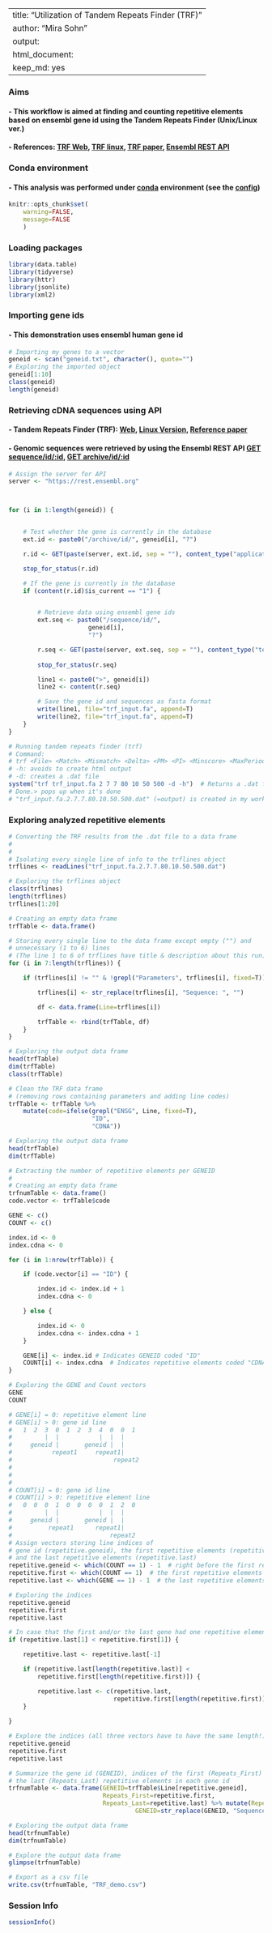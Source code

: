 
---
title: "Utilization of Tandem Repeats Finder (TRF)"
author: "Mira Sohn" 
output: 
    html_document:
        keep_md: yes
---



### Aims

#### - This workflow is aimed at finding and counting repetitive elements based on ensembl gene id using the Tandem Repeats Finder (Unix/Linux ver.)

#### - References: [TRF Web](https://tandem.bu.edu/trf/trf.html), [TRF linux](https://tandem.bu.edu/trf/trf.unix.help.html), [TRF paper](https://pubmed.ncbi.nlm.nih.gov/9862982/), [Ensembl REST API](http://useast.ensembl.org/info/docs/api/index.html)


### Conda environment

#### - This analysis was performed under [conda](https://conda.io/projects/conda/en/latest/index.html) environment (see the [config](https://github.com/Mira0507/TRF_API/blob/master/conda.yaml))


```r
knitr::opts_chunk$set(
    warning=FALSE,
    message=FALSE
    )
```



### Loading packages

```r
library(data.table)
library(tidyverse)
library(httr)
library(jsonlite)
library(xml2)
```



### Importing gene ids 

#### - This demonstration uses ensembl human gene id 


```r
# Importing my genes to a vector 
geneid <- scan("geneid.txt", character(), quote="")
# Exploring the imported object 
geneid[1:10]
class(geneid)
length(geneid)
```

### Retrieving cDNA sequences using API



#### - Tandem Repeats Finder (TRF): [Web](https://tandem.bu.edu/trf/trf.html), [Linux Version](https://tandem.bu.edu/trf/trf.unix.help.html), [Reference paper](https://pubmed.ncbi.nlm.nih.gov/9862982)


#### - Genomic sequences were retrieved by using the Ensembl  REST API [GET sequence/id/:id](https://rest.ensembl.org/documentation/info/sequence_id), [GET archive/id/:id](https://rest.ensembl.org/documentation/info/archive_id_get)


```r


# Assign the server for API 
server <- "https://rest.ensembl.org"



for (i in 1:length(geneid)) {


    # Test whether the gene is currently in the database
    ext.id <- paste0("/archive/id/", geneid[i], "?")

    r.id <- GET(paste(server, ext.id, sep = ""), content_type("application/json"))

    stop_for_status(r.id)

    # If the gene is currently in the database
    if (content(r.id)$is_current == "1") {


        # Retrieve data using ensembl gene ids 
        ext.seq <- paste0("/sequence/id/",
                      geneid[i],
                      "?")

        r.seq <- GET(paste(server, ext.seq, sep = ""), content_type("text/plain"))
         
        stop_for_status(r.seq)

        line1 <- paste0(">", geneid[i]) 
        line2 <- content(r.seq)

        # Save the gene id and sequences as fasta format 
        write(line1, file="trf_input.fa", append=T)
        write(line2, file="trf_input.fa", append=T)
    }
}

# Running tandem repeats finder (trf)
# Command: 
# trf <File> <Match> <Mismatch> <Delta> <PM> <PI> <Minscore> <MaxPeriod>
# -h: avoids to create html output
# -d: creates a .dat file 
system("trf trf_input.fa 2 7 7 80 10 50 500 -d -h")  # Returns a .dat file 
# Done.> pops up when it's done  
# "trf_input.fa.2.7.7.80.10.50.500.dat" (=output) is created in my working directory 
```



### Exploring analyzed repetitive elements 


```r

# Converting the TRF results from the .dat file to a data frame
# 
# 
# Isolating every single line of info to the trflines object
trflines <- readLines("trf_input.fa.2.7.7.80.10.50.500.dat")  

# Exploring the trflines object
class(trflines)
length(trflines)
trflines[1:20]

# Creating an empty data frame
trfTable <- data.frame()

# Storing every single line to the data frame except empty ("") and 
# unnecessary (1 to 6) lines 
# (The line 1 to 6 of trflines have title & description about this run)
for (i in 7:length(trflines)) {

    if (trflines[i] != "" & !grepl("Parameters", trflines[i], fixed=T)) {

        trflines[i] <- str_replace(trflines[i], "Sequence: ", "")

        df <- data.frame(Line=trflines[i])

        trfTable <- rbind(trfTable, df)
    }
}

# Exploring the output data frame
head(trfTable)
dim(trfTable)
class(trfTable)

# Clean the TRF data frame 
# (removing rows containing parameters and adding line codes)
trfTable <- trfTable %>%
    mutate(code=ifelse(grepl("ENSG", Line, fixed=T), 
                       "ID", 
                       "CDNA")) 

# Exploring the output data frame
head(trfTable)
dim(trfTable)

# Extracting the number of repetitive elements per GENEID
#
# Creating an empty data frame 
trfnumTable <- data.frame()
code.vector <- trfTable$code

GENE <- c()
COUNT <- c()

index.id <- 0
index.cdna <- 0

for (i in 1:nrow(trfTable)) {

    if (code.vector[i] == "ID") {

        index.id <- index.id + 1
        index.cdna <- 0

    } else {

        index.id <- 0
        index.cdna <- index.cdna + 1
    }

    GENE[i] <- index.id # Indicates GENEID coded "ID"
    COUNT[i] <- index.cdna  # Indicates repetitive elements coded "CDNA" 
}

# Exploring the GENE and Count vectors
GENE
COUNT

# GENE[i] = 0: repetitive element line 
# GENE[i] > 0: gene id line
#   1  2  3  0  1  2  3  4  0  0  1
#         |  |           |  |  |
#     geneid |       geneid |  |
#           repeat1     repeat1|
#                            repeat2
#
#
#
# COUNT[i] = 0: gene id line
# COUNT[i] > 0: repetitive element line 
#   0  0  0  1  0  0  0  0  1  2  0 
#         |  |           |  |  |  
#     geneid |       geneid |  |
#          repeat1      repeat1|
#                           repeat2
# Assign vectors storing line indices of 
# gene id (repetitive.geneid), the first repetitive elements (repetitive.first), 
# and the last repetitive elements (repetitive.last)
repetitive.geneid <- which(COUNT == 1) - 1  # right before the first repetitive elements
repetitive.first <- which(COUNT == 1)  # the first repetitive elements 
repetitive.last <- which(GENE == 1) - 1  # the last repetitive elements per gene id

# Exploring the indices
repetitive.geneid
repetitive.first
repetitive.last

# In case that the first and/or the last gene had one repetitive element: 
if (repetitive.last[1] < repetitive.first[1]) {

    repetitive.last <- repetitive.last[-1]

    if (repetitive.last[length(repetitive.last)] < 
        repetitive.first[length(repetitive.first)]) {

        repetitive.last <- c(repetitive.last, 
                             repetitive.first[length(repetitive.first)])
    }
    
}

# Explore the indices (all three vectors have to have the same length!)
repetitive.geneid
repetitive.first
repetitive.last

# Summarize the gene id (GENEID), indices of the first (Repeats_First) and 
# the last (Repeats_Last) repetitive elements in each gene id
trfnumTable <- data.frame(GENEID=trfTable$Line[repetitive.geneid],  
                          Repeats_First=repetitive.first, 
                          Repeats_Last=repetitive.last) %>% mutate(Repeats_Count=Repeats_Last - Repeats_First + 1,
                                   GENEID=str_replace(GENEID, "Sequence: ", "")) %>% dplyr::select(GENEID, Repeats_Count)

# Exploring the output data frame
head(trfnumTable)
dim(trfnumTable)

# Explore the output data frame
glimpse(trfnumTable)

# Export as a csv file
write.csv(trfnumTable, "TRF_demo.csv")
```




### Session Info

```r
sessionInfo()
```
